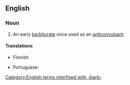==English==
{{wikipedia}}

===Noun===
{{en-noun|-}}

# {{lb|en|pharmaceutical drug}} An early [[barbiturate]] once used as an [[anticonvulsant]].

====Translations====
{{trans-top|barbiturate}}
* Finnish: {{t|fi|allobarbitaali}}
{{trans-mid}}
* Portuguese: {{t|pt|alobarbital|m}}
{{trans-bottom}}

[[Category:English terms interfixed with -barb-]]